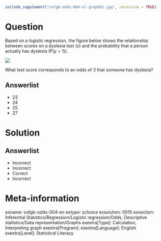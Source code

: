 ```r
include_supplement("vufgb-odds-004-nl-graph01.jpg", recursive = TRUE)
```

Question
========

Based on a logistic regression, the figure below shows the relationship between scores on a dyslexia test (x) and the probability that a person actually has dyslexia (P(y = 1)).

![](vufgb-odds-004-nl-graph01.jpg)
  
What test score corresponds to an odds of 3 that someone has dyslexia?  
  
Answerlist
----------
* 23
* 24
* 25
* 27

Solution
========

Answerlist
----------
* Incorrect
* Incorrect
* Correct
* Incorrect

Meta-information
================
exname: vufgb-odds-004-en
extype: schoice
exsolution: 0010
exsection: Inferential Statistics/Regression/Logistic regression/Odds, Descriptive statistics/Data representation/Graphs
exextra[Type]: Calculation, Interpreting graph
exextra[Program]: 
exextra[Language]: English
exextra[Level]: Statistical Literacy
